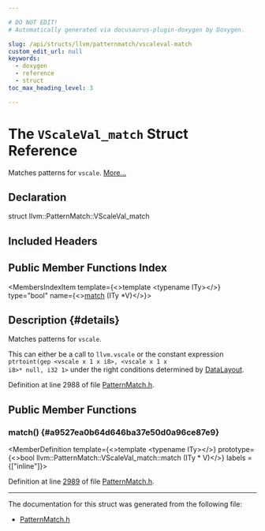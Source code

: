```yaml
---

# DO NOT EDIT!
# Automatically generated via docusaurus-plugin-doxygen by Doxygen.

slug: /api/structs/llvm/patternmatch/vscaleval-match
custom_edit_url: null
keywords:
  - doxygen
  - reference
  - struct
toc_max_heading_level: 3

---
```





# The `VScaleVal_match` Struct Reference

<DoxygenPage pluginConfig={pluginConfig}>

Matches patterns for <code>vscale</code>. <a href="#details">More...</a>

## Declaration

<CodeBlock>struct llvm::PatternMatch::VScaleVal_match</CodeBlock>

## Included Headers

<IncludesList>
<IncludesListItem
  filePath="llvm/IR/PatternMatch.h"
  permalink="/docs/api/files/include/include/llvm/include/llvm/ir/patternmatch-h"
  isLocal="true" />
</IncludesList>

## Public Member Functions Index

<MembersIndex>

<MembersIndexItem
  template={<>template &lt;typename ITy&gt;</>}
  type="bool"
  name={<><a href="#a9527ea0b64d646ba37e50d0a96ce87e9">match</a> (ITy &#42;V)</>}>
</MembersIndexItem>

</MembersIndex>

## Description {#details}

Matches patterns for <code>vscale</code>.

This can either be a call to <code>llvm.vscale</code> or the constant expression <code>ptrtoint(gep &lt;vscale x 1 x i8&gt;, &lt;vscale x 1 x i8&gt;&#42; null, i32 1&gt;</code> under the right conditions determined by <a href="/docs/api/classes/llvm/datalayout">DataLayout</a>.

Definition at line 2988 of file <a href="/docs/api/files/include/include/llvm/include/llvm/ir/patternmatch-h">PatternMatch.h</a>.

<SectionDefinition>

## Public Member Functions

### match() {#a9527ea0b64d646ba37e50d0a96ce87e9}

<MemberDefinition
  template={<>template &lt;typename ITy&gt;</>}
  prototype={<>bool llvm::PatternMatch::VScaleVal&#95;match::match (ITy &#42; V)</>}
  labels = {["inline"]}>

Definition at line <a href="/docs/api/files/include/include/llvm/include/llvm/ir/patternmatch-h/#l02989">2989</a> of file <a href="/docs/api/files/include/include/llvm/include/llvm/ir/patternmatch-h">PatternMatch.h</a>.
</MemberDefinition>

</SectionDefinition>

<hr/>

The documentation for this struct was generated from the following file:

<ul>
<li><a href="/docs/api/files/include/include/llvm/include/llvm/ir/patternmatch-h">PatternMatch.h</a></li>
</ul>

</DoxygenPage>
